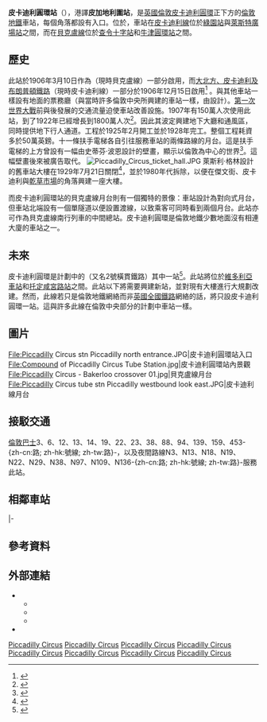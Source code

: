{{noteTA
|1 = zh-tw:訊號; zh-hk:信號; zh-cn:信号;
|2 = zh-tw:網路; zh-hk:網絡; zh-hans:网络;
|3 = zh-tw:智慧; zh-hk:智能; zh-hans:智能;
|4 = zh-tw:公車; zh-hk:公交; zh-hans:公交;
|5 = zh-tw:行動網路; zh-hk:流動通訊; zh-hans:流動通訊;
|6 = zh-tw:電梯; zh-hk:升降機; zh-hans:电梯;
|7 = zh-tw:電扶梯; zh-hk:扶手電梯; zh-hans:滚梯;
|8 = zh-tw:螢幕; zh-hk:屏幕; zh-cn:屏幕;
|10 = zh-tw:路線; zh-hk:路綫; zh-cn:线路;
|11 = zh-tw:支援; zh-hk:支援; zh-cn:支持;
|12 = zh-tw:全高式月台門; zh-hk:月台幕門; zh-cn:高站台门; 
|13 = zh-tw:轉乘; zh-hk:換乘; zh-cn:换乘; 
|14 = zh-tw:牡蠣卡; zh-hk:蠔卡; zh-cn:牡蛎卡;
|15 = zh-tw:驗票閘門; zh-hk:閘機; zh-cn:闸机; 
|16 = zh-tw:相容; zh-hk:兼容; zh-cn:兼容;
|17 = zh-tw:營運; zh-hk:營運; zh-cn:运营;  
|18 = zh-tw:經營權; zh-hk:營運權; zh-cn:运营权;
|19 = zh-tw:貝克盧線; zh-hk:必嘉老綫; zh-cn:贝克卢线;
|20 = zh-tw:滑鐵盧; zh-hk:窩打老; zh-cn:滑铁卢;
|21 = zh-tw:女王公園; zh-hk:昆士柏; zh-cn:女王公园;
|22 = zh-tw:貝克; zh-hk:必嘉; zh-cn:贝克;
|25=zh-cn:沃里克;zh-hk:華域;zh-tw:沃維克;
|26=zh-hans:银禧线; zh-hant:銀禧線; zh-tw:朱比利線;
}}
{{TfL Translations}}
{{About|[[倫敦|倫敦]][[伦敦地铁|伦敦地铁]]车站|其他名为“皮卡迪利”的事物|皮卡迪利}}
{{Infobox London station
| name = 皮卡迪利圓環<br />{{lang|en|Piccadilly Circus}}|symbol=underground
| image_name =Piccadilly Circus station in London Underground.png
| manager = [[倫敦地鐵|倫敦地鐵]]
| fare_zone = 1
| locale = [[皮卡迪利圓環|皮卡迪利圓環]]
| borough = [[西敏市|西敏市]]
| latitude = 51.5101
| longitude =  -0.1340
| events1 =啟用 | years1=1906年
| platforms=4個
<!--| tubeexits06 = {{increase}} 37.633
| tubeexits07 = {{increase}} 38.087
| tubeexits08 = {{increase}} 38.85
| tubeexits09 = {{decrease}} 38.56-->
| listing_grade = II
| listing_entry = 1226877
| listing_start = 1984年3月7日
| listing_reference = <ref name="eh_1226877">{{National Heritage List for England |num=1226877 |desc=Piccadilly Circus Underground Station Booking Hall Concourse and Bronzework to Pavement Subway Entrances |accessdate=2015-04-03}}</ref>
| map_type=Central London
}}
'''皮卡迪利圓環站'''（{{lang-en|Piccadilly Circus tube station}}），港譯'''皮加地利圍站'''，是[[英國|英國]][[倫敦|倫敦]][[皮卡迪利圓環|皮卡迪利圓環]]正下方的[[倫敦地鐵|倫敦地鐵]]車站，每個角落都設有入口。位於{{link-en|倫敦第1收費區車站列表|List of stations in London fare zone 1|倫敦第1收費區}}，車站在[[皮卡迪利線|皮卡迪利線]]位於[[綠園站|綠園站]]與[[萊斯特廣場站|萊斯特廣場站]]之間，而在[[貝克盧線|貝克盧線]]位於[[查令十字站_(倫敦地鐵)|查令十字站]]和[[牛津圓環站|牛津圓環站]]之間。

== 歷史 ==
此站於1906年3月10日作為{{link-en|貝克街及滑鐵盧鐵路|Baker Street and Waterloo Railway}}（現時貝克盧線）一部分啟用，而[[大北方、皮卡迪利及布朗普頓鐵路|大北方、皮卡迪利及布朗普頓鐵路]]（現時皮卡迪利線）一部分於1906年12月15日啟用<ref>{{cite book|title=Railway Gazette International|url=https://books.google.com/books?id=O407AAAAMAAJ|date=July 1940|publisher=Reed Business Pub.|page=320|access-date=2017-02-26|archive-date=2014-07-15|archive-url=https://web.archive.org/web/20140715180142/http://books.google.com/books?id=O407AAAAMAAJ|dead-url=no}}</ref> 。與其他車站一樣設有地面的票務廳（與當時許多倫敦中央所興建的車站一樣，由{{link-en|萊斯利·格林|Leslie Green}}設計）。[[第一次世界大戰|第一次世界大戰]]前與後發展的交通流量迫使車站改善設施。1907年有150萬人次使用此站，到了1922年已經增長到1800萬人次<ref name="arch">{{cite web | url=http://www.architecture.com/LibraryDrawingsAndPhotographs/Exhibitionsandloans/VARIBAArchitecturePartnershipexhibitions/UndergroundJourneys/TheHeartofLondon/Piccadillynewstation.aspx | title=Underground Journeys: Piccadilly new station | publisher=[[Royal_Institute_of_British_Architects|Royal Institute of British Architects]] | archiveurl=https://web.archive.org/web/20110707160647/http://www.architecture.com/LibraryDrawingsAndPhotographs/Exhibitionsandloans/VARIBAArchitecturePartnershipexhibitions/UndergroundJourneys/TheHeartofLondon/Piccadillynewstation.aspx | archivedate=2011-07-07 | deadurl=yes }}</ref>。因此其波定興建地下大廳和通風區，同時提供地下行人通道。工程於1925年2月開工並於1928年完工。整個工程耗資多於50萬英鎊。十一條扶手電梯各自引往服務車站的兩條路線的月台。這是扶手電梯的上方曾設有一幅由史蒂芬·波恩設計的壁畫，顯示以倫敦為中心的世界<ref name="arch_cut">{{cite web | url=http://www.architecture.com/LibraryDrawingsAndPhotographs/Exhibitionsandloans/VARIBAArchitecturePartnershipexhibitions/UndergroundJourneys/TheHeartofLondon/PiccadillyCutaway.aspx | title=Underground Journeys: Piccadilly Circus cutaway | publisher=[[Royal_Institute_of_British_Architects|Royal Institute of British Architects]] | archiveurl=https://web.archive.org/web/20120910202219/http://www.architecture.com/LibraryDrawingsAndPhotographs/Exhibitionsandloans/VARIBAArchitecturePartnershipexhibitions/UndergroundJourneys/TheHeartofLondon/PiccadillyCutaway.aspx | archivedate=2012-09-10 | deadurl=yes }}</ref>。這幅壁畫後來被廣告取代。
[[File:Piccadilly_Circus_ticket_hall.JPG|left]]
萊斯利·格林設計的舊車站大樓在1929年7月21日關閉<ref name="LeeBoard1966">{{cite book|last=Lee|first=Charles Edward|title=Sixty years of the Piccadilly|url=https://books.google.com/books?id=WsBtAAAAIAAJ|year=1966|publisher=London Transport Board|page=23|access-date=2017-02-26|archive-date=2014-07-20|archive-url=https://web.archive.org/web/20140720220233/http://books.google.com/books?id=WsBtAAAAIAAJ|dead-url=no}}</ref>，並於1980年代拆除，以便在傑文街、皮卡迪利與[[乾草市場_(倫敦)|乾草市場]]的角落興建一座大樓。

而皮卡迪利圓環站的貝克盧線月台則有一個獨特的景像：車站設計為對向式月台，但車站北端設有一個單隧道以便設置渡線，以致乘客可同時看到兩個月台。此站亦可作為貝克盧線南行列車的中間總站。皮卡迪利圓環是倫敦地鐵少數地面沒有相連大廈的車站之一。

==未來==
皮卡迪利圓環是計劃中的{{link-en|切爾西-哈克尼線|Chelsea-Hackney line}}（又名2號橫貫鐵路）其中一站<ref name="crossrail">{{cite web|url=http://www.crossrail.co.uk/route/safeguarding/chelsea-hackney-line |title=Chelsea-Hackney Line: Safeguarding directions |format=PDF |publisher=Crossrail Ltd |archiveurl=https://web.archive.org/web/20110117132403/http://www.crossrail.co.uk/route/safeguarding/chelsea-hackney-line |archivedate=2011-01-17 |deadurl=yes }}</ref>。此站將位於[[維多利亞車站_(倫敦)|維多利亞車站]]和[[托定咸宮路站|托定咸宮路站]]之間。此站以下將需要興建新站，並對現有大樓進行大規劃改建。然而，此線若只是倫敦地鐵網絡而非[[英國全國鐵路|英國全國鐵路]]網絡的話，將只設皮卡迪利圓環一站。這與許多此線在倫敦中央部分的計劃中車站一樣{{cn|date=October 2016}}。

== 圖片 ==
<gallery>
File:Piccadilly Circus stn Piccadilly north entrance.JPG|皮卡迪利圓環站入口
File:Compound of Piccadilly Circus Tube Station.jpg|皮卡迪利圓環站內景觀
File:Piccadilly Circus - Bakerloo crossover 01.jpg|貝克盧線月台
File:Piccadilly Circus tube stn Piccadilly westbound look east.JPG|皮卡迪利線月台
</gallery>
== 接駁交通 ==
[[倫敦巴士|倫敦巴士]]3、6、12、13、14、19、22、23、38、88、94、139、159、453-{zh-cn:路; zh-hk:號線; zh-tw:路}-，以及夜間路線N3、N13、N18、N19、N22、N29、N38、N97、N109、N136-{zh-cn:路; zh-hk:號線; zh-tw:路}-服務此站。

== 相鄰車站 ==
{{start rail box|[[File:Underground.svg|20px]] [[倫敦地鐵|倫敦地鐵]]}}
{{s-inop|[[牛津圓環站|牛津圓環站]]|往 [[哈羅及威爾德斯通站|哈羅及威爾德斯通]]}}
{{s-line|[[貝克盧線|貝克盧線]]||#{{LUL color|Bakerloo}}}}
{{s-inop|[[查令十字站_(倫敦地鐵)|查令十字站]]|往 [[象堡站_(倫敦地鐵)|象堡]]}}
|-
{{s-inop|[[綠園站|綠園站]]|往 [[阿克斯橋站|阿克斯橋]]、[[希斯洛機場2及3號航廈站|-{zh-cn:希斯罗2及3号航站楼; zh-hk:希斯路2及3號客運大樓; zh-tw:希斯洛第2及第3航廈}-]]、[[希斯洛機場5號航廈站|-{zh-cn:希斯罗5号航站楼; zh-hk:希斯路5號客運大樓; zh-tw:希斯洛5號航廈}-]]}}
{{s-line|[[皮卡迪利線|皮卡迪利線]]||#{{LUL color|Piccadilly}}}}
{{s-inop|[[萊斯特廣場站|萊斯特廣場站]]|往 [[卡克福斯特斯站|卡克福斯特斯]]}}
{{end box}}

== 參考資料 ==
{{Reflist}}
== 外部連結 ==
{{commons category|Piccadilly Circus tube station}}
* {{cite web | url=http://www.ltmcollection.org/photos/ | publisher=London Transport Museum | title=Photographic Archive | archiveurl=https://web.archive.org/web/20080318210033/http://www.ltmcollection.org/photos/ | archivedate=2008-03-18 | deadurl=yes | accessdate=2017-04-30 }}
**{{ltmcollection|0m/i0000d0m.jpg|Original station building shortly after opening}}
**{{ltmcollection|76/9863476.jpg|Sub-surface ticket hall in 1929}}
**{{ltmcollection|64/9847764.jpg|1936 poster showing cut away of underground station arrangement}}
* {{cite web|url=http://www.architecture.com/LibraryDrawingsAndPhotographs/Exhibitionsandloans/VARIBAArchitecturePartnershipexhibitions/UndergroundJourneys/TheHeartofLondon/TheHeartOfLondon.aspx |title=Underground Journeys: The Heart of London |work=Illustrated history of Piccadilly Circus station |publisher=[[Royal_Institute_of_British_Architects|Royal Institute of British Architects]] |archiveurl=https://web.archive.org/web/20110504024935/http://www.architecture.com/LibraryDrawingsAndPhotographs/Exhibitionsandloans/VARIBAArchitecturePartnershipexhibitions/UndergroundJourneys/TheHeartofLondon/TheHeartOfLondon.aspx |archivedate=2011-05-04 |deadurl=yes }}

{{倫敦地鐵貝克盧線}}
{{倫敦地鐵皮卡迪利線}}
{{DEFAULTSORT:Piccadilly Circus}}
[[Category:貝克盧線車站|Piccadilly Circus]]
[[Category:皮卡迪利線車站|Piccadilly Circus]]
[[Category:西敏市鐵路車站|Piccadilly Circus]]
[[Category:倫敦通宵地鐵車站|Piccadilly Circus]]
[[Category:西敏市二級登錄建築|Piccadilly Circus]]
[[Category:倫敦裝飾風藝術建築|Piccadilly Circus]]
[[Category:裝飾風藝術鐵路車站|Piccadilly Circus]]
[[Category:1906年啟用的鐵路車站|Piccadilly Circus]]